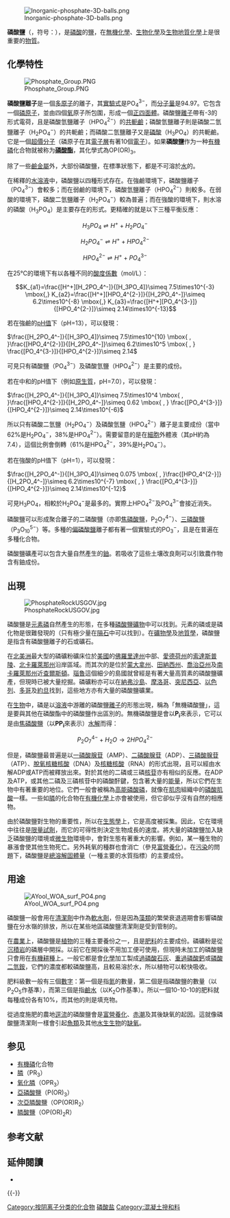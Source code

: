 [[File:Inorganic-phosphate-3D-balls.png|thumb]]

'''磷酸鹽'''（{{lang|en|phosphate}}，符号：{{chem|PO|4|3-}}），是[[磷酸|磷酸]]的[[鹽_(化學)|鹽]]，在[[無機化學|無機化學]]、[[生物化學|生物化學]]及[[生物地質化學|生物地質化學]]上是很重要的[[物質|物質]]。

== 化學特性 ==
[[File:Phosphate_Group.PNG|thumb]] 
	 
'''磷酸鹽離子'''是一個[[多原子離子|多原子]]的離子，其[[實驗式|實驗式]]是PO<sub>4</sub><sup>3−</sup>，而[[分子量|分子量]]是94.97。它包含一個[[磷|磷]][[原子|原子]]，並由四個[[氧|氧]]原子所包圍，形成一個[[正四面體|正四面體]]。磷酸鹽[[離子|離子]]帶有-3的形式電荷，且是磷酸氫鹽離子（HPO<sub>4</sub><sup>2−</sup>）的[[共軛鹼|共軛鹼]]；磷酸氫鹽離子則是磷酸二氫鹽離子（H<sub>2</sub>PO<sub>4</sub><sup>−</sup>）的共軛鹼；而磷酸二氫鹽離子又是[[磷酸|磷酸]]（H<sub>3</sub>PO<sub>4</sub>）的共軛鹼。它是一個[[超價分子|超價分子]]（磷原子在其[[電子層|電子層]]有著10個[[電子|電子]]）。如果'''磷酸鹽'''作为一种[[有機磷|有機磷]]化合物就被称为'''[[磷酸酯|磷酸酯]]'''，其化學式為OP(OR)<sub>3</sub>。

除了一些[[鹼金屬|鹼金屬]]外，大部份磷酸鹽，在標準狀態下，都是不可溶於[[水|水]]的。

在稀釋的[[水溶液|水溶液]]中，磷酸鹽以四種形式存在。在強鹼環境下，磷酸鹽離子（PO<sub>4</sub><sup>3−</sup>）會較多；而在弱鹼的環境下，磷酸氫鹽離子（HPO<sub>4</sub><sup>2−</sup>）則較多。在弱酸的環境下，磷酸二氫鹽離子（H<sub>2</sub>PO<sub>4</sub><sup>−</sup>）較為普遍；而在強酸的環境下，則水溶的磷酸（H<sub>3</sub>PO<sub>4</sub>）是主要存在的形式。更精確的就是以下三種平衡反應：

:<math>H_{3}PO_{4} \rightleftharpoons H^{+} + H_{2}PO_{4}^{-}</math>

:<math>H_{2}PO_{4}^{-} \rightleftharpoons H^{+} + HPO_{4}^{2-}</math>

:<math>HPO_{4}^{2-} \rightleftharpoons H^{+} + PO_{4}^{3-}</math>

在25℃的環境下有以各種不同的[[酸度係數|酸度係數]]（mol/L）：

:<math>K_{a1}=\frac{[H^+][H_2PO_4^-]}{[H_3PO_4]}\simeq 7.5\times10^{-3} \mbox{,} K_{a2}=\frac{[H^+][HPO_4^{2-}]}{[H_2PO_4^-]}\simeq 6.2\times10^{-8} \mbox{,} K_{a3}=\frac{[H^+][PO_4^{3-}]}{[HPO_4^{2-}]}\simeq 2.14\times10^{-13}</math>

若在強鹼的[[pH值|pH值]]下（pH=13），可以發現：

<math>\frac{[H_2PO_4^-]}{[H_3PO_4]}\simeq 7.5\times10^{10}  \mbox{ , }\frac{[HPO_4^{2-}]}{[H_2PO_4^-]}\simeq 6.2\times10^5 \mbox{ , } \frac{[PO_4^{3-}]}{[HPO_4^{2-}]}\simeq 2.14</math>

可見只有磷酸鹽（PO<sub>4</sub><sup>3−</sup>）及磷酸氫鹽（HPO<sub>4</sub><sup>2−</sup>）是主要的成份。 

若在中和的pH值下（例如[[原生質|原生質]]，pH=7.0），可以發現：

<math>\frac{[H_2PO_4^-]}{[H_3PO_4]}\simeq 7.5\times10^4 \mbox{ , }\frac{[HPO_4^{2-}]}{[H_2PO_4^-]}\simeq 0.62 \mbox{ , } \frac{[PO_4^{3-}]}{[HPO_4^{2-}]}\simeq 2.14\times10^{-6}</math>

所以只有磷酸二氫鹽（H<sub>2</sub>PO<sub>4</sub><sup>−</sup>）及磷酸氫鹽（HPO<sub>4</sub><sup>2−</sup>）離子是主要成份（當中62%是H<sub>2</sub>PO<sub>4</sub><sup>−</sup>，38%是HPO<sub>4</sub><sup>2−</sup>）。需要留意的是在[[細胞|細胞]]外體液（其pH約為7.4），這個比例會倒轉（61%是HPO<sub>4</sub><sup>2−</sup>，39%是H<sub>2</sub>PO<sub>4</sub><sup>−</sup>）。

若在強酸的pH值下（pH=1），可以發現：

<math>\frac{[H_2PO_4^-]}{[H_3PO_4]}\simeq 0.075 \mbox{ , }\frac{[HPO_4^{2-}]}{[H_2PO_4^-]}\simeq 6.2\times10^{-7} \mbox{ , } \frac{[PO_4^{3-}]}{[HPO_4^{2-}]}\simeq 2.14\times10^{-12}</math>

可見H<sub>3</sub>PO<sub>4</sub>，相較於H<sub>2</sub>PO<sub>4</sub><sup>−</sup>是最多的。實際上HPO<sub>4</sub><sup>2−</sup>及PO<sub>4</sub><sup>3−</sup>會接近消失。

磷酸鹽可以形成聚合離子的二磷酸鹽（亦即[[焦磷酸鹽|焦磷酸鹽]]，P<sub>2</sub>O<sub>7</sub><sup>4−</sup>）、[[三磷酸鹽|三磷酸鹽]]（P<sub>3</sub>O<sub>10</sub><sup>5−</sup>）等。多種的[[偏磷酸鹽|偏磷酸鹽]]離子都有著一個實驗式的PO<sub>3</sub><sup>−</sup>，且是在普遍在多種化合物。

磷酸鹽礦產可以包含大量自然產生的[[鈾|鈾]]。若吸收了這些土壤改良劑可以引致農作物含有鈾成份。

== 出現 ==
[[File:PhosphateRockUSGOV.jpg|thumb]]

磷酸鹽是[[元素|元素]][[磷|磷]]自然產生的形態，在多種[[磷酸鹽礦物|磷酸鹽礦物]]中可以找到。元素的磷或是磷化物是很難發現的（只有極少量在[[隕石|隕石]]中可以找到）。在[[礦物學|礦物學]]及[[地質學|地質學]]，磷酸鹽是指含有磷酸鹽離子的石或礦石。

在[[北美洲|北美洲]]最大型的磷礦粉礦床位於[[美國|美國]]的[[佛羅里達州|佛羅里達州]]中部、[[愛德荷州|愛德荷州]]的[[索達斯普陵|索達斯普陵]]、[[北卡羅萊那州|北卡羅萊那州]]沿岸區域。而其次的是位於[[蒙大拿州|蒙大拿州]]、[[田納西州|田納西州]]、[[喬治亞州|喬治亞州]]及[[南卡羅萊那州|南卡羅萊那州]]近[[查爾斯頓|查爾斯頓]]。[[瑙魯|瑙魯]]這個細少的島國就曾經是有著大量高質素的磷酸鹽礦產，但現時已被大量挖掘。磷礦粉亦可以在[[納弗沙島|納弗沙島]]、[[摩洛哥|摩洛哥]]、[[突尼西亞|突尼西亞]]、[[以色列|以色列]]、[[多哥|多哥]]及[[約旦|約旦]]找到，這些地方亦有大量的磷酸鹽礦業。

在[[生物|生物]]中，磷是以[[溶液|溶液]]中游離的磷酸鹽[[離子|離子]]的形態出現，稱為「無機磷酸鹽」，這是要與其他在磷酸酯中的磷酸鹽作出區別的。無機磷酸鹽是會以'''P<sub>i</sub>'''來表示，它可以是由[[焦磷酸鹽|焦磷酸鹽]]（以'''PP<sub>i</sub>'''來表示）[[水解|水解]]而得：

:<math>P_{2}O_{7}^{4-} + H_{2}O \rightarrow 2HPO_{4}^{2-}</math>

但是，磷酸鹽最普遍是以[[一磷酸腺苷|一磷酸腺苷]]（AMP）、[[二磷酸腺苷|二磷酸腺苷]]（ADP）、[[三磷酸腺苷|三磷酸腺苷]]（ATP）、[[脫氧核糖核酸|脫氧核糖核酸]]（DNA）及[[核糖核酸|核糖核酸]]（RNA）的形式出現，且可以經由水解ADP或ATP而被釋放出來。對於其他的二磷或三磷[[核苷|核苷]]亦有相似的反應。在ADP及ATP，或其他二磷及三磷核苷中的磷酸酐鍵，包含著大量的[[能量|能量]]，所以它們在生物中有著重要的地位。它們一般會被稱為[[高能磷酸磷|高能磷酸磷]]，就像在[[肌肉|肌肉]]組織中的[[磷酸肌酸|磷酸肌酸]]一樣。一些如[[膦|膦]]的化合物在[[有機化學|有機化學]]上亦會被使用，但它卻似乎沒有自然的相應物。

由於磷酸鹽對生物的重要性，所以在[[生態學|生態學]]上，它是高度被採集。因此，它在環境中往往是[[限量試劑|限量試劑]]，而它的可得性則決定生物成長的速度。將大量的磷酸鹽加入缺乏磷酸鹽的環境或[[微生物|微生物]]環境中，會對生態有著重大的影響。例如，某一種生物的暴漲會使其他生物死亡。另外耗氧的種群也會消亡（參見[[富營養化|富營養化]]）。在[[污染|污染]]的問題下，磷酸鹽是[[總溶解固體量|總溶解固體量]]（一種主要的水質指標）的主要成份。

== 用途 ==
[[File:AYool_WOA_surf_PO4.png|thumb]]

磷酸鹽一般會用在[[清潔劑|清潔劑]]中作為[[軟水劑|軟水劑]]，但是因為[[藻類|藻類]]的繁榮衰退週期會影響磷酸鹽在分水嶺的排放，所以在某些地區磷酸鹽清潔劑是受到管制的。

在[[農業|農業]]上，磷酸鹽是[[植物|植物]]的三種主要養份之一，且是[[肥料|肥料]]的主要成份。磷礦粉是從[[沉積岩|沉積岩]]的磷層中開採。以前它在開採後不用加工便可使用，但現時未加工的磷酸鹽只會用在[[有機耕種|有機耕種]]上。一般它都是會[[化學|化學]]加工製成[[過磷酸石灰|過磷酸石灰]]、[[重過磷酸鈣|重過磷酸鈣]]或[[磷酸二氫銨|磷酸二氫銨]]，它們的濃度都較磷酸鹽高，且較易溶於水，所以植物可以較快吸收。

肥料級數一般有三個[[數字|數字]]：第一個是指[[氮|氮]]的數量，第二個是指磷酸鹽的數量（以P<sub>2</sub>O<sub>5</sub>作基準），而第三個是指[[鹼水|鹼水]]（以K<sub>2</sub>O作基準）。所以一個10-10-10的肥料就每種成份各有10%，而其他的則是填充物。

從過度施肥的農地[[逕流|逕流]]的磷酸鹽會是[[富營養化|富營養化]]、[[赤潮|赤潮]]及其後缺氧的起因。這就像磷酸鹽清潔劑一樣會引起[[魚類|魚類]]及其他[[水生生物|水生生物]]的[[缺氧|缺氧]]。

== 参见 ==
{{div col|cols=2}}
* [[有機磷|有機磷]]化合物
* [[膦|膦]]（PR<sub>3</sub>）
* [[氧化膦|氧化膦]]（OPR<sub>3</sub>）
* [[亞磷酸鹽|亞磷酸鹽]]（P(OR)<sub>3</sub>）
* [[次亞膦酸鹽|次亞膦酸鹽]]（OP(OR)R<sub>2</sub>）
* [[膦酸鹽|膦酸鹽]]（OP(OR)<sub>2</sub>R）
{{div col end}}

== 参考文献 ==
{{Reflist}}

== 延伸閱讀 ==
{{refbegin}}
* {{Cite journal | author = Schmittner Karl-Erich | coauthors = Giresse Pierre | year = 1999 | title = Micro-environmental controls on biomineralization: superficial processes of apatite and calcite precipitation in Quaternary soils | url = https://archive.org/details/sim_sedimentology_1999-06_46_3/page/463 | location = Roussillon, France | journal = Sedimentology | volume = 46 | issue = 3 | pages = 463-476 }}
{{refend}}

{{-}}
{{磷酸盐}}
{{元素化合物专题}}

[[Category:按阴离子分类的化合物|Category:按阴离子分类的化合物]]
[[Category:磷酸盐|]]
[[Category:混凝土摻和料|Category:混凝土摻和料]]